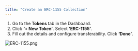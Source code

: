 ```yaml
---
title: "Create an ERC-1155 Collection"
---
```


1. Go to the **Tokens** tab in the Dashboard.
2. Click **‘+ New Token’**. Select **‘ERC-1155’**.
3. Fill out the details and configure transferability. Click **‘Done’**.

![ERC-1155.png](https://station-images.nyc3.digitaloceanspaces.com/a4f7766c-835d-4cae-a1c2-aea9ec151d2f.png)
